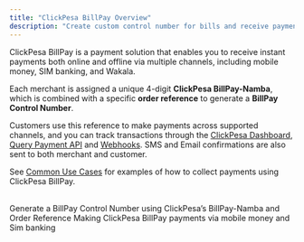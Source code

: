 ```yaml
---
title: "ClickPesa BillPay Overview"
description: "Create custom control number for bills and receive payments from mobile money wallets and bank"
---
```


ClickPesa BillPay is a payment solution that enables you to receive instant payments both online and offline via multiple channels,
including mobile money, SIM banking, and Wakala.

Each merchant is assigned a unique 4-digit **ClickPesa BillPay-Namba**, which is combined with a
specific **order reference** to generate a **BillPay Control Number**.

Customers use this reference to make payments across supported channels, and you can track transactions through the [ClickPesa Dashboard](https://merchant.clickpesa.com), [Query Payment API](/api-reference/collection/querying-for-payments/querying-for-payments) and [Webhooks](/home/webhooks).
SMS and Email confirmations are also sent to both merchant and customer.

See [Common Use Cases](/bill-pay/use-cases) for examples of how to collect payments using ClickPesa BillPay.

<br/>
<CardGroup cols={2}>
<Card
   title="Generating a BillPay Control Number"
   icon="sparkles"
   href="/bill-pay/generating-control-number"
>
Generate a BillPay Control Number using ClickPesa’s BillPay-Namba and Order Reference
</Card>
<Card
   title="Making Payments Using ClickPesa BillPay"
   icon="money-bill-transfer"
   href="/bill-pay/making-payment"
>
 Making ClickPesa BillPay payments via mobile money and Sim banking
</Card>
</CardGroup>